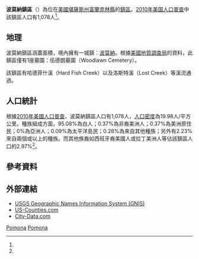 {{noteTA
|G1=USState
}}
{{Infobox settlement
|official_name = 波莫納鎮區
|native_name = Pomona Township
|settlement_type = 鎮區
|image_map = Map highlighting Pomona Township, Franklin County, Kansas.svg
|map_caption = 波莫納鎮區在富蘭克林縣的位置
|coordinates_display = inline,title
|coordinates_region = US-KS
|subdivision_type = [[世界政區索引|國家]]
|subdivision_name = [[美国|美国]]
|subdivision_type1 = [[美國行政區劃|州]]
|subdivision_name1 = [[堪薩斯州|堪薩斯州]]
|subdivision_type2 = [[堪萨斯州行政区划|縣]]
|subdivision_name2 = [[富蘭克林縣_(堪薩斯州)|富蘭克林縣]]
|area_total_km2 = 54.45
|area_land_km2 = 54.28
|area_water_km2 = 0.16
|area_total_sq_mi = 21.02
|area_land_sq_mi = 20.96
|area_water_sq_mi = 0.06
|area_water_percent = 0.29
|population_as_of = [[2010年美国人口普查|2010]]
|population_footnotes = <ref name=census>{{cite web|url=http://www.census.gov/geo/www/gazetteer/gazetteer2010.html|title=2010 Census Gazetteer Files|publisher=[[美国人口调查局|美国人口调查局]]|accessdate=2016-01-30|archive-url=https://web.archive.org/web/20121021075704/http://www.census.gov/geo/www/gazetteer/gazetteer2010.html|archive-date=2012-10-21|dead-url=yes}}</ref>
|population_total = 1078
|population_density_km2 = auto
|elevation_footnotes = 
|elevation_m = 309
|elevation_ft = 1014
|latd = 38
|latm = 37
|lats = 20
|latNS = N
|longd = 95
|longm = 27
|longs = 41
|longEW = W
|blank_name = [[地名信息系统|GNIS]] feature ID
|blank_info = [http://geonames.usgs.gov/pls/gnispublic/f?p=gnispq:3:::NO::P3_FID:0479328 0479328]
|website = 
|footnotes = 
}}

'''波莫納鎮區'''（{{lang-en|'''Pomona Township'''}}）為位在[[美國|美國]][[堪薩斯州|堪薩斯州]][[富蘭克林縣_(堪薩斯州)|富蘭克林縣]]的[[行政鎮區|鎮區]]。[[2010年美国人口普查|2010年美国人口普查]]中該鎮區人口有1,078人<ref name=census/>。

==地理==
波莫納鎮區涵蓋面積{{convert|54.45|km2|sqmi}}，境內擁有一城鎮：[[波莫納_(堪薩斯州)|波莫納]]。根據[[美國地質調查局|美國地質調查局]]的資料，此鎮區僅有1座墓園：伍德朗墓園（Woodlawn Cemetery）。

該鎮區有哈德菲什溪（Hard Fish Creek）以及洛斯特溪（Lost Creek）等溪流通過。

==人口統計==
根據[[2010年美國人口普查|2010年美國人口普查]]，波莫納鎮區人口有1,078人，[[人口密度|人口密度]]為19.98人/平方公里。種族組成方面，95.08%為白人；0.37%為非裔美洲人；0.37%為美洲原住民；0%為亞洲人；0.09%為太平洋島民；0.28%為來自其他種族；另外有2.23%來自兩個或以上的種族。而其他族裔如西班牙裔美國人或拉丁美洲人等佔該鎮區人口的2.97%<ref name=census/>。

==參考資料==
{{reflist}}

==外部連結==
* [http://geonames.usgs.gov/domestic/index.html USGS Geographic Names Information System (GNIS)] {{Wayback|url=http://geonames.usgs.gov/domestic/index.html |date=20190428150204 }}
* [https://web.archive.org/web/20080723112151/http://www.us-counties.com/localgov/kansas.html US-Counties.com]
* [http://www.city-data.com/township/Pomona-Franklin-KS.html City-Data.com] {{Wayback|url=http://www.city-data.com/township/Pomona-Franklin-KS.html |date=20121022135809 }}

{{富蘭克林縣 (堪薩斯州)}}

[[Category:富蘭克林縣鎮區_(堪薩斯州)|Pomona]]
[[Category:堪薩斯州鎮區|Pomona]]